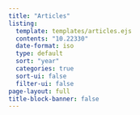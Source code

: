 ```yaml
---
title: "Articles"
listing:
  template: templates/articles.ejs
  contents: "10.22330"
  date-format: iso
  type: default
  sort: "year"
  categories: true
  sort-ui: false
  filter-ui: false
page-layout: full
title-block-banner: false
---
```

